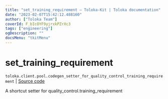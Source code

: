 ```yaml
---
title: "set_training_requirement — Toloka-Kit | Toloka documentation"
date: "2023-02-07T15:42:12.488160"
author: ["Toloka Team"]
coverId: F_bIcOYF9yjrxkPZrXc3
tags: ["engineering"]
ogDescription: ""
docsMenu: "tkitMenu"
---
```


# set_training_requirement
`toloka.client.pool.codegen_setter_for_quality_control_training_requirement` | [Source code](https://github.com/Toloka/toloka-kit/blob/v1.1.3/src/client/pool/__init__.py#L0)

A shortcut setter for quality_control.training_requirement